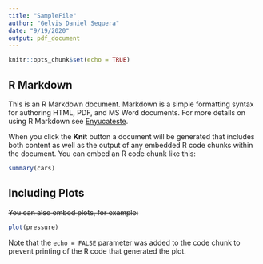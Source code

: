 ```yaml
---
title: "SampleFile"
author: "Gelvis Daniel Sequera"
date: "9/19/2020"
output: pdf_document
---
```


```r
knitr::opts_chunk$set(echo = TRUE)
```

## R Markdown

This is an R Markdown document. Markdown is a simple formatting syntax for authoring HTML, PDF, and MS Word documents. For more details on using R Markdown see [Enyucateste](http://rmarkdown.rstudio.com).

When you click the **Knit** button a document will be generated that includes both content as well as the output of any embedded R code chunks within the document. You can embed an R code chunk like this:

```r
summary(cars)
```

## Including Plots

~~You can also embed plots, for example:~~

```r
plot(pressure)
```

Note that the `echo = FALSE` parameter was added to the code chunk to prevent printing of the R code that generated the plot.
